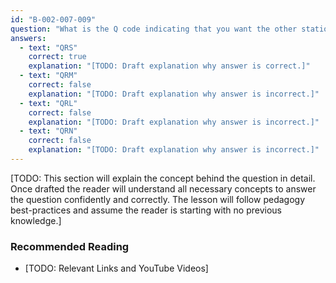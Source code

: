 ```yaml
---
id: "B-002-007-009"
question: "What is the Q code indicating that you want the other station to send slower?"
answers:
  - text: "QRS"
    correct: true
    explanation: "[TODO: Draft explanation why answer is correct.]"
  - text: "QRM"
    correct: false
    explanation: "[TODO: Draft explanation why answer is incorrect.]"
  - text: "QRL"
    correct: false
    explanation: "[TODO: Draft explanation why answer is incorrect.]"
  - text: "QRN"
    correct: false
    explanation: "[TODO: Draft explanation why answer is incorrect.]"
---
```


[TODO: This section will explain the concept behind the question in detail. Once drafted the reader will understand all necessary concepts to answer the question confidently and correctly. The lesson will follow pedagogy best-practices and assume the reader is starting with no previous knowledge.]

### Recommended Reading

- [TODO: Relevant Links and YouTube Videos]
